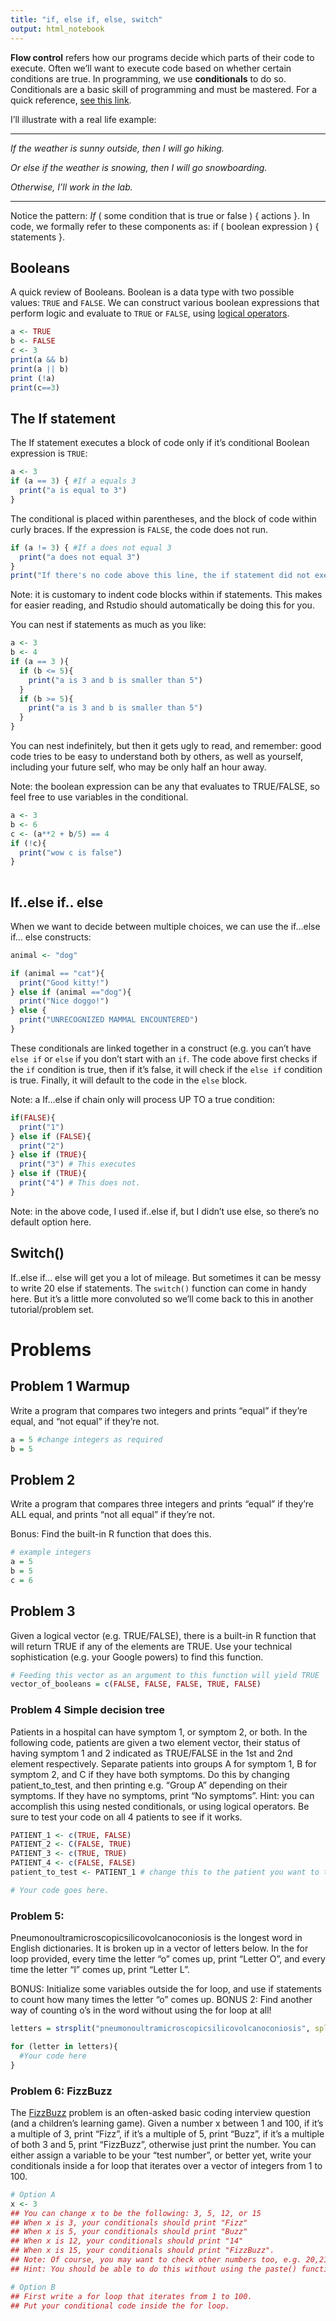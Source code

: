```yaml
---
title: "if, else if, else, switch"
output: html_notebook
---
```


**Flow control** refers how our programs decide which parts of their code to execute. Often we'll want to execute code based on whether certain conditions are true. In programming, we use **conditionals** to do so. Conditionals are a basic skill of programming and must be mastered. For a quick reference, [see this link](https://www.tutorialspoint.com/r/r_decision_making.htm).

I'll illustrate with a real life example:

----

_If the weather is sunny outside, then I will go hiking._

_Or else if the weather is snowing, then I will go snowboarding._

_Otherwise, I'll work in the lab._

----

Notice the pattern: *If* ( some condition that is true or false ) { actions }.
In code, we formally refer to these components as: if ( boolean expression ) { statements }.

## Booleans
A quick review of Booleans. Boolean is a data type with two possible values: ```TRUE``` and ```FALSE```. We can construct various boolean expressions that perform logic and evaluate to ```TRUE``` or ```FALSE```, using [logical operators](http://www.statmethods.net/management/operators.html). 

```r
a <- TRUE
b <- FALSE
c <- 3
print(a && b)
print(a || b)
print (!a)
print(c==3)

```

## The **If** statement

The If statement executes a block of code only if it's conditional Boolean expression is ```TRUE```:

```r
a <- 3
if (a == 3) { #If a equals 3
  print("a is equal to 3")
}
```
The conditional is placed within parentheses, and the block of code within curly braces. If the expression is ```FALSE```, the code does not run.
```r
if (a != 3) { #If a does not equal 3
  print("a does not equal 3")
}
print("If there's no code above this line, the if statement did not execute")
```

Note: it is customary to indent code blocks within if statements. This makes for easier reading, and Rstudio should automatically be doing this for you.

You can nest if statements as much as you like:
```r
a <- 3
b <- 4
if (a == 3 ){
  if (b <= 5){
    print("a is 3 and b is smaller than 5")
  }
  if (b >= 5){
    print("a is 3 and b is smaller than 5")
  }
}
```
You can nest indefinitely, but then it gets ugly to read, and remember: good code tries to be easy to understand both by others, as well as yourself, including your future self, who may be only half an hour away.

Note: the boolean expression can be any that evaluates to TRUE/FALSE, so feel free to use variables in the conditional.
```r
a <- 3
b <- 6
c <- (a**2 + b/5) == 4
if (!c){
  print("wow c is false")
}
  
```

## If..else if.. else

When we want to decide between multiple choices, we can use the if...else if... else constructs:
```r
animal <- "dog"

if (animal == "cat"){
  print("Good kitty!")
} else if (animal =="dog"){
  print("Nice doggo!")
} else {
  print("UNRECOGNIZED MAMMAL ENCOUNTERED")
}

```
These conditionals are linked together in a construct (e.g. you can't have ```else if``` or ```else``` if you don't start with an ```if```. The code above first checks if the ```if``` condition is true, then if it's false, it will check if the ```else if``` condition is true. Finally, it will default to the code in the ```else``` block.

Note: a If...else if chain only will process UP TO a true condition:
```r
if(FALSE){
  print("1")
} else if (FALSE){
  print("2")
} else if (TRUE){
  print("3") # This executes
} else if (TRUE){
  print("4") # This does not.
}

```
Note: in the above code, I used if..else if, but I didn't use else, so there's no default option here.

## Switch()
If..else if... else will get you a lot of mileage. But sometimes it can be messy to write 20 else if statements. The ```switch()``` function can come in handy here. But it's a little more convoluted so we'll come back to this in another tutorial/problem set.

# Problems
## Problem 1 Warmup
Write a program that compares two integers and prints "equal" if they're equal, and "not equal" if they're not.
```r
a = 5 #change integers as required
b = 5
```
## Problem 2
Write a program that compares three integers and prints "equal" if they're ALL equal, and prints "not all equal" if they're not.

Bonus: Find the built-in R function that does this.
```r
# example integers
a = 5
b = 5
c = 6
```
## Problem 3
Given a logical vector (e.g. TRUE/FALSE), there is a built-in R function that will return TRUE if any of the elements are TRUE. Use your technical sophistication (e.g. your Google powers) to find this function.
```r
# Feeding this vector as an argument to this function will yield TRUE
vector_of_booleans = c(FALSE, FALSE, FALSE, TRUE, FALSE)
```
### Problem 4 Simple decision tree
Patients in a hospital can have symptom 1, or symptom 2, or both. In the following code, patients are given a two element vector, their status of having symptom 1 and 2 indicated as TRUE/FALSE in the 1st and 2nd element respectively. Separate patients into groups A for symptom 1, B for symptom 2, and C if they have both symptoms. Do this by changing patient_to_test, and then printing e.g. "Group A" depending on their symptoms. If they have no symptoms, print "No symptoms". Hint: you can accomplish this using nested conditionals, or using logical operators. Be sure to test your code on all 4 patients to see if it works.

```r
PATIENT_1 <- c(TRUE, FALSE)
PATIENT_2 <- C(FALSE, TRUE)
PATIENT_3 <- c(TRUE, TRUE)
PATIENT_4 <- c(FALSE, FALSE)
patient_to_test <- PATIENT_1 # change this to the patient you want to test.

# Your code goes here.


```
### Problem 5:
Pneumonoultramicroscopicsilicovolcanoconiosis is the longest word in English dictionaries. It is broken up in a vector of letters below. In the for loop provided, every time the letter "o" comes up, print "Letter O", and every time the letter "l" comes up, print "Letter L".

BONUS: Initialize some variables outside the for loop, and use if statements to count how many times the letter "o" comes up.
BONUS 2: Find another way of counting o's in the word without using the for loop at all!

```r
letters = strsplit("pneumonoultramicroscopicsilicovolcanoconiosis", split="")[[1]]

for (letter in letters){
  #Your code here
}

```


### Problem 6: FizzBuzz
The [FizzBuzz](https://en.wikipedia.org/wiki/Fizz_buzz) problem is an often-asked basic coding interview question (and a children's learning game). Given a number x between 1 and 100, if it's a multiple of 3, print "Fizz", if it's a multiple of 5, print "Buzz", if it's a multiple of both 3 and 5, print "FizzBuzz", otherwise just print the number. You can either assign a variable to be your "test number", or better yet, write your conditionals inside a for loop that iterates over a vector of integers from 1 to 100.
```r
# Option A
x <- 3
## You can change x to be the following: 3, 5, 12, or 15
## When x is 3, your conditionals should print "Fizz"
## When x is 5, your conditionals should print "Buzz"
## When x is 12, your conditionals should print "14"
## When x is 15, your conditionals should print "FizzBuzz".
## Note: Of course, you may want to check other numbers too, e.g. 20,21
## Hint: You should be able to do this without using the paste() function.

# Option B
## First write a for loop that iterates from 1 to 100.
## Put your conditional code inside the for loop.

```



